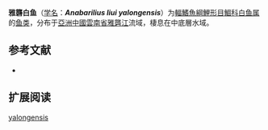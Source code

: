 {{Speciesbox
| name = 雅礱白鱼
| status = NE
| status_system = IUCN3.1
| image = 
| genus = Anabarilius
| species = 雅礱白鱼 ''A. liui yalongensis''   
| authority = [[Li_&_Chen|Li & Chen]], 2003
| synonyms = 
}}

'''雅礱白鱼'''（[[学名|学名]]：'''''Anabarilius liui yalongensis'''''）为[[輻鰭魚綱|輻鰭魚綱]][[鯉形目|鯉形目]][[鯝科|鯝科]][[白鱼属|白鱼属]]的[[鱼类|鱼类]]，分布于[[亞洲|亞洲]][[中國|中國]][[雲南省|雲南省]][[雅礱江|雅礱江]]流域，棲息在中底層水域。

== 参考文献 ==
*{{FishBase_species|genus=Anabarilius liui|species=yalongensis|year=2011|month=12}}

== 扩展阅读 ==
{{refbegin}}
{{wikispecies-inline|Anabarilius liui yalongensis|雅礱白鱼}}
{{refend}}
{{Taxonbar|from=Q4750564}}

[[Category:白鱼属|yalongensis]]


{{鯉形目小作品}}